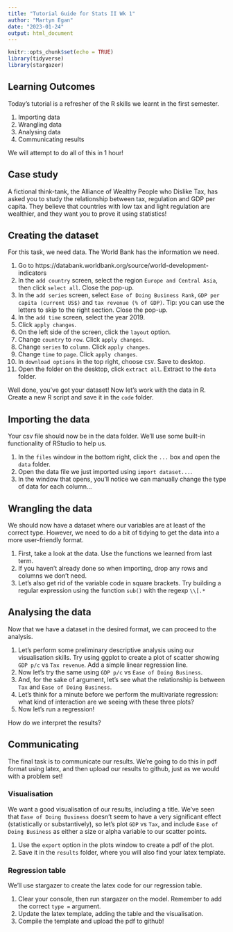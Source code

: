 ```yaml
---
title: "Tutorial Guide for Stats II Wk 1"
author: "Martyn Egan"
date: "2023-01-24"
output: html_document
---
```


```r
knitr::opts_chunk$set(echo = TRUE)
library(tidyverse)
library(stargazer)
```

## Learning Outcomes

Today's tutorial is a refresher of the R skills we learnt in the first semester.

1. Importing data
2. Wrangling data
3. Analysing data
4. Communicating results

We will attempt to do all of this in 1 hour!

## Case study

A fictional think-tank, the Alliance of Wealthy People who Dislike Tax, has asked you to study the relationship between tax, regulation and GDP per capita. They believe that countries with low tax and light regulation are wealthier, and they want you to prove it using statistics!

## Creating the dataset

For this task, we need data. The World Bank has the information we need.

1. Go to https://databank.worldbank.org/source/world-development-indicators
2. In the `add country` screen, select the region `Europe and Central Asia`, then click `select all`. Close the pop-up.
3. In the `add series` screen, select `Ease of Doing Business Rank`, `GDP per capita (current US$)` and `tax revenue (% of GDP)`. Tip: you can use the letters to skip to the right section. Close the pop-up.
4. In the `add time` screen, select the year 2019.
5. Click `apply changes`.
6. On the left side of the screen, click the `layout` option.
7. Change `country` to `row`. Click `apply changes`.
8. Change `series` to `column`. Click `apply changes`.
9. Change `time` to `page`. Click `apply changes`.
10. In `download options` in the top right, choose `CSV`. Save to desktop.
11. Open the folder on the desktop, click `extract all`. Extract to the `data` folder.

Well done, you've got your dataset! Now let's work with the data in R. Create a new R script and save it in the `code` folder.

## Importing the data

Your csv file should now be in the data folder. We'll use some built-in functionality of RStudio to help us. 

1. In the `files` window in the bottom right, click the `...` box and open the `data` folder. 
2. Open the data file we just imported using `import dataset...`. 
3. In the window that opens, you'll notice we can manually change the type of data for each column...

## Wrangling the data

We should now have a dataset where our variables are at least of the correct type. However, we need to do a bit of tidying to get the data into a more user-friendly format. 
  
1. First, take a look at the data. Use the functions we learned from last term. 
2. If you haven't already done so when importing, drop any rows and columns we don't need. 
3. Let's also get rid of the variable code in square brackets. Try building a regular expression using the function `sub()` with the regexp `\\[.*`
  
## Analysing the data

Now that we have a dataset in the desired format, we can proceed to the analysis.

1. Let's perform some preliminary descriptive analysis using our visualisation skills. Try using ggplot to create a plot of scatter showing `GDP p/c` vs `Tax revenue`. Add a simple linear regression line.
2. Now let's try the same using `GDP p/c` vs `Ease of Doing Business`.
3. And, for the sake of argument, let's see what the relationship is between `Tax` and `Ease of Doing Business`.
4. Let's think for a minute before we perform the multivariate regression: what kind of interaction are we seeing with these three plots?
5. Now let's run a regression!

How do we interpret the results?

## Communicating

The final task is to communicate our results. We're going to do this in pdf format using latex, and then upload our results to github, just as we would with a problem set!

### Visualisation 

We want a good visualisation of our results, including a title. We've seen that `Ease of Doing Business` doesn't seem to have a very significant effect (statistically or substantively), so let's plot `GDP` vs `Tax`, and include `Ease of Doing Business` as either a size or alpha variable to our scatter points. 

1. Use the `export` option in the plots window to create a pdf of the plot.
2. Save it in the `results` folder, where you will also find your latex template.

### Regression table

We'll use stargazer to create the latex code for our regression table. 

1. Clear your console, then run stargazer on the model. Remember to add the correct `type =` argument.
2. Update the latex template, adding the table and the visualisation.
3. Compile the template and upload the pdf to github!